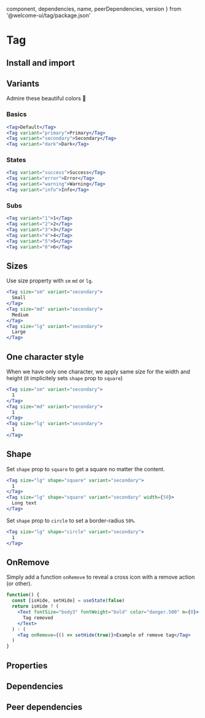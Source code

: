 
  component,
  dependencies,
  name,
  peerDependencies,
  version
} from '@welcome-ui/tag/package.json'
# Tag
<tagversion version={version} name={name} />

## Install and import

<usage component={component} name={name} peerDependencies={peerDependencies} />

## Variants

Admire these beautiful colors 💅

### Basics

```jsx row
<Tag>Default</Tag>
<Tag variant="primary">Primary</Tag>
<Tag variant="secondary">Secondary</Tag>
<Tag variant="dark">Dark</Tag>
```

### States

```jsx row
<Tag variant="success">Success</Tag>
<Tag variant="error">Error</Tag>
<Tag variant="warning">Warning</Tag>
<Tag variant="info">Info</Tag>
```

### Subs

```jsx row
<Tag variant="1">1</Tag>
<Tag variant="2">2</Tag>
<Tag variant="3">3</Tag>
<Tag variant="4">4</Tag>
<Tag variant="5">5</Tag>
<Tag variant="6">6</Tag>
```

## Sizes

Use size property with `sm` `md` or `lg`.

```jsx row
<Tag size="sm" variant="secondary">
  Small
</Tag>
<Tag size="md" variant="secondary">
  Medium
</Tag>
<Tag size="lg" variant="secondary">
  Large
</Tag>
```

## One character style

When we have only one character, we apply same size for the width and height (it implicitely sets `shape` prop to `square`)

```jsx row
<Tag size="sm" variant="secondary">
  1
</Tag>
<Tag size="md" variant="secondary">
  1
</Tag>
<Tag size="lg" variant="secondary">
  1
</Tag>
```

## Shape

Set `shape` prop to `square` to get a square no matter the content.

```jsx row
<Tag size="lg" shape="square" variant="secondary">
  1
</Tag>
<Tag size="lg" shape="square" variant="secondary" width={50}>
  Long text
</Tag>
```

Set `shape` prop to `circle` to set a border-radius `50%`.

```jsx
<Tag size="lg" shape="circle" variant="secondary">
  1
</Tag>
```

## OnRemove

Simply add a function `onRemove` to reveal a cross icon with a remove action (or other).

```jsx
function() {
  const [isHide, setHide] = useState(false)
  return isHide ? (
    <Text fontSize="body3" fontWeight="bold" color="danger.500" m={0}>
      Tag removed
    </Text>
  ) : (
    <Tag onRemove={() => setHide(true)}>Example of remove tag</Tag>
  )
}
```

## Properties

<props of="Tag" propTypes={props.propTypes} />

## Dependencies

<dependencies dependencies={dependencies} />

## Peer dependencies

<dependencies dependencies={peerDependencies} />

